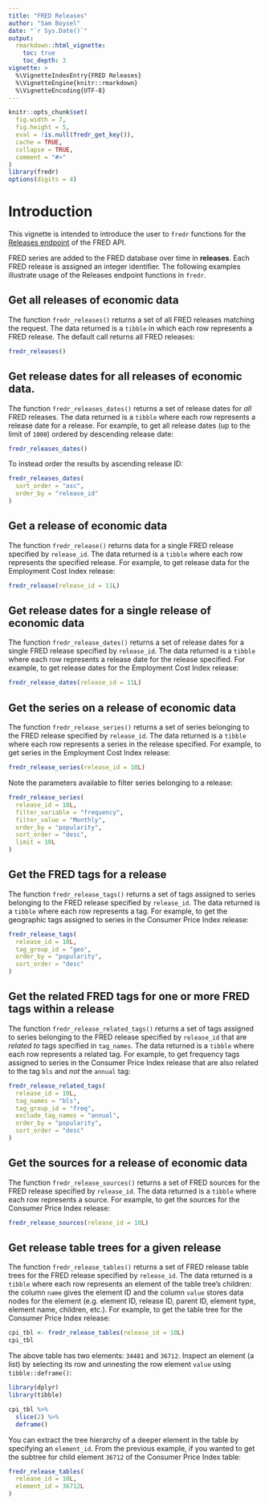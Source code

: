 ```yaml
---
title: "FRED Releases"
author: "Sam Boysel"
date: "`r Sys.Date()`"
output: 
  rmarkdown::html_vignette:
    toc: true
    toc_depth: 3
vignette: >
  %\VignetteIndexEntry{FRED Releases}
  %\VignetteEngine{knitr::rmarkdown}
  %\VignetteEncoding{UTF-8}
---
```


```r
knitr::opts_chunk$set(
  fig.width = 7,
  fig.height = 5,
  eval = !is.null(fredr_get_key()),
  cache = TRUE,
  collapse = TRUE,
  comment = "#>"
)
library(fredr)
options(digits = 4)
```

# Introduction

This vignette is intended to introduce the user to `fredr` functions for the [Releases
endpoint](https://research.stlouisfed.org/docs/api/fred/#Releases) of the FRED API.

FRED series are added to the FRED database over time in __releases__.  Each FRED release is assigned an integer identifier.  The following examples illustrate usage of the Releases endpoint functions in `fredr`.

## Get all releases of economic data

The function `fredr_releases()` returns a set of all FRED releases matching the request.  The data returned is a `tibble` in which each row represents a FRED release.  The default call returns all FRED releases:

```r
fredr_releases()
```

## Get release dates for all releases of economic data.

The function `fredr_releases_dates()` returns a set of release dates for _all_ FRED releases.  The data returned is a `tibble` where each row represents a release date for a release.  For example, to get all release dates (up to the limit of `1000`) ordered by descending release date:

```r
fredr_releases_dates()
```

To instead order the results by ascending release ID:

```r
fredr_releases_dates(
  sort_order = "asc",
  order_by = "release_id"
)
```

## Get a release of economic data

The function `fredr_release()` returns data for a single FRED release specified by `release_id`.  The data returned is a `tibble` where each row represents the specified release.  For example, to get release data for the Employment Cost Index release:

```r
fredr_release(release_id = 11L)
```

## Get release dates for a single release of economic data

The function `fredr_release_dates()` returns a set of release dates for a single FRED release specified by `release_id`.  The data returned is a `tibble` where each row represents a release date for the release specified.  For example, to get release dates for the Employment Cost Index release:

```r
fredr_release_dates(release_id = 11L)
```

## Get the series on a release of economic data

The function `fredr_release_series()` returns a set of series belonging to the FRED release specified by `release_id`.  The data returned is a `tibble` where each row represents a series in the release specified.  For example, to get series in the Employment Cost Index release:

```r
fredr_release_series(release_id = 10L)
```

Note the parameters available to filter series belonging to a release:

```r
fredr_release_series(
  release_id = 10L,
  filter_variable = "frequency",
  filter_value = "Monthly",
  order_by = "popularity",
  sort_order = "desc",
  limit = 10L
)
```

## Get the FRED tags for a release

The function `fredr_release_tags()` returns a set of tags assigned to series belonging to the FRED release specified by `release_id`.  The data returned is a `tibble` where each row represents a tag.  For example, to get the geographic tags assigned to series in the Consumer Price Index release:

```r
fredr_release_tags(
  release_id = 10L,
  tag_group_id = "geo",
  order_by = "popularity",
  sort_order = "desc"
)
```

## Get the related FRED tags for one or more FRED tags within a release

The function `fredr_release_related_tags()` returns a set of tags assigned to series belonging to the FRED release specified by `release_id` that are _related to_ tags specified in `tag_names`.  The data returned is a `tibble` where each row represents a related tag.  For example, to get frequency tags assigned to series in the Consumer Price Index release that are also related to the tag `bls` and _not_ the `annual` tag:

```r
fredr_release_related_tags(
  release_id = 10L,
  tag_names = "bls",
  tag_group_id = "freq",
  exclude_tag_names = "annual",
  order_by = "popularity",
  sort_order = "desc"
)
```

## Get the sources for a release of economic data

The function `fredr_release_sources()` returns a set of FRED sources for the FRED release specified by `release_id`.  The data returned is a `tibble` where each row represents a source.  For example,
to get the sources for the Consumer Price Index release:

```r
fredr_release_sources(release_id = 10L)
```

## Get release table trees for a given release

The function `fredr_release_tables()` returns a set of FRED release table trees for the FRED release specified by `release_id`.  The data returned is a `tibble` where each row represents an element of the table tree's children: the column `name` gives the element ID and the column `value` stores data nodes for the element (e.g. element ID, release ID, parent ID, element type, element name, children, etc.).  For example, to get the table tree for the Consumer Price Index release:

```r
cpi_tbl <- fredr_release_tables(release_id = 10L)
cpi_tbl
```

The above table has two elements: `34481` and `36712`.  Inspect an element (a list) by selecting its row and unnesting the row element `value` using `tibble::deframe()`:

```r
library(dplyr)
library(tibble)

cpi_tbl %>%
  slice(2) %>%
  deframe()
```

You can extract the tree hierarchy of a deeper element in the table by specifying an `element_id`.  From the previous example, if you wanted to get the subtree for child element `36712` of the Consumer Price Index table:

```r
fredr_release_tables(
  release_id = 10L,
  element_id = 36712L
)
```




